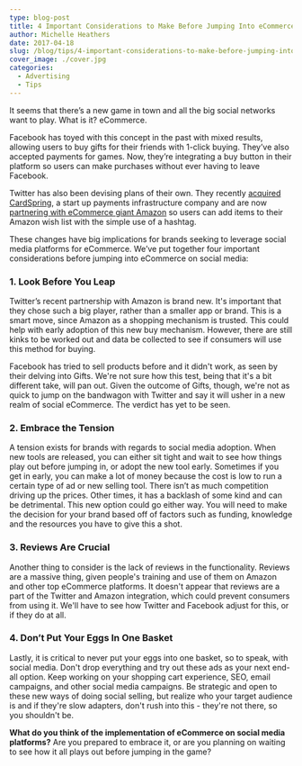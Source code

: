 ```yaml
---
type: blog-post
title: 4 Important Considerations to Make Before Jumping Into eCommerce on Social Media
author: Michelle Heathers
date: 2017-04-18
slug: /blog/tips/4-important-considerations-to-make-before-jumping-into-ecommerce-on-social-media
cover_image: ./cover.jpg
categories:
  - Advertising
  - Tips
---
```


It seems that there’s a new game in town and all the big social networks want to play. What is it? eCommerce.

Facebook has toyed with this concept in the past with mixed results, allowing users to buy gifts for their friends with 1-click buying. They’ve also accepted payments for games. Now, they’re integrating a buy button in their platform so users can make purchases without ever having to leave Facebook.

Twitter has also been devising plans of their own. They recently [acquired CardSpring][1], a start up payments infrastructure company and are now [partnering with eCommerce giant Amazon][2] so users can add items to their Amazon wish list with the simple use of a hashtag.

These changes have big implications for brands seeking to leverage social media platforms for eCommerce. We’ve put together four important considerations before jumping into eCommerce on social media:

### 1. Look Before You Leap

Twitter’s recent partnership with Amazon is brand new. It's important that they chose such a big player, rather than a smaller app or brand. This is a smart move, since Amazon as a shopping mechanism is trusted. This could help with early adoption of this new buy mechanism. However, there are still kinks to be worked out and data be collected to see if consumers will use this method for buying.

Facebook has tried to sell products before and it didn't work, as seen by their delving into Gifts. We're not sure how this test, being that it's a bit different take, will pan out. Given the outcome of Gifts, though, we're not as quick to jump on the bandwagon with Twitter and say it will usher in a new realm of social eCommerce. The verdict has yet to be seen.

### 2. Embrace the Tension

A tension exists for brands with regards to social media adoption. When new tools are released, you can either sit tight and wait to see how things play out before jumping in, or adopt the new tool early. Sometimes if you get in early, you can make a lot of money because the cost is low to run a certain type of ad or new selling tool. There isn’t as much competition driving up the prices. Other times, it has a backlash of some kind and can be detrimental. This new option could go either way. You will need to make the decision for your brand based off of factors such as funding, knowledge and the resources you have to give this a shot.

### 3. Reviews Are Crucial

Another thing to consider is the lack of reviews in the functionality. Reviews are a massive thing, given people's training and use of them on Amazon and other top eCommerce platforms. It doesn't appear that reviews are a part of the Twitter and Amazon integration, which could prevent consumers from using it. We'll have to see how Twitter and Facebook adjust for this, or if they do at all.

### 4. Don’t Put Your Eggs In One Basket

Lastly, it is critical to never put your eggs into one basket, so to speak, with social media. Don't drop everything and try out these ads as your next end-all option. Keep working on your shopping cart experience, SEO, email campaigns, and other social media campaigns. Be strategic and open to these new ways of doing social selling, but realize who your target audience is and if they're slow adapters, don't rush into this - they're not there, so you shouldn't be.

**What do you think of the implementation of eCommerce on social media platforms?** Are you prepared to embrace it, or are you planning on waiting to see how it all plays out before jumping in the game?

[1]: http://mashable.com/2014/07/17/twitter-acquires-cardspring/
[2]: http://www.amazon.com/gp/socialmedia/amazoncart/ref=amazoncart_surl_amazonbasketlp
